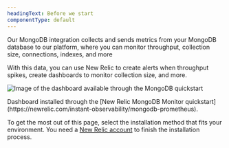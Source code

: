 ```yaml
---
headingText: Before we start
componentType: default
---
```



Our MongoDB integration collects and sends metrics from your MongoDB database to our platform, where you can monitor throughput, collection size, connections, indexes, and more

With this data, you can use New Relic to create alerts when throughput spikes, create dashboards to monitor collection size, and more.

<img
  title="MongoDB quickstart dashboard"
  alt="Image of the dashboard available through the MongoDB quickstart"
  src={infrastructureMongoDashboardCropped}
/>

<figcaption>
  Dashboard installed through the [New Relic MongoDB Monitor quickstart](https://newrelic.com/instant-observability/mongodb-prometheus).
</figcaption>

To get the most out of this page, select the installation method that fits your environment. You need a [New Relic account](https://newrelic.com/signup) to finish the installation process.
